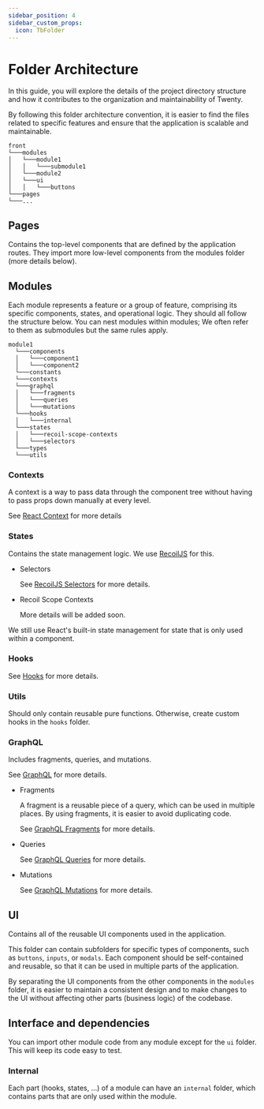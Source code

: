 ```yaml
---
sidebar_position: 4
sidebar_custom_props:
  icon: TbFolder
---
```


# Folder Architecture

In this guide, you will explore the details of the project directory structure and how it contributes to the organization and maintainability of Twenty.

By following this folder architecture convention, it is easier to find the files related to specific features and ensure that the application is scalable and maintainable.

```
front
└───modules
│   └───module1
│   │   └───submodule1
│   └───module2
│   └───ui
│   │   └───buttons
└───pages
└───...
```

## Pages

Contains the top-level components that are defined by the application routes. They import more low-level components from the modules folder (more details below).

## Modules

Each module represents a feature or a group of feature, comprising its specific components, states, and operational logic.
They should all follow the structure below. You can nest modules within modules; We often refer to them as submodules but the same rules apply.

```
module1
  └───components
  │   └───component1
  │   └───component2
  └───constants
  └───contexts
  └───graphql
  │   └───fragments
  │   └───queries
  │   └───mutations
  └───hooks
  │   └───internal
  └───states
  │   └───recoil-scope-contexts
  │   └───selectors
  └───types
  └───utils
```

### Contexts

A context is a way to pass data through the component tree without having to pass props down manually at every level.

See [React Context](https://react.dev/reference/react#context-hooks) for more details

### States

Contains the state management logic. We use [RecoilJS](https://recoiljs.org) for this.

- Selectors

  See [RecoilJS Selectors](https://recoiljs.org/docs/basic-tutorial/selectors) for more details.

- Recoil Scope Contexts

  More details will be added soon.

We still use React's built-in state management for state that is only used within a component.

### Hooks

See [Hooks](https://react.dev/learn/reusing-logic-with-custom-hooks) for more details.

### Utils

Should only contain reusable pure functions. Otherwise, create custom hooks in the `hooks` folder.

### GraphQL

Includes fragments, queries, and mutations.

See [GraphQL](https://graphql.org/learn/) for more details.

- Fragments

  A fragment is a reusable piece of a query, which can be used in multiple places. By using fragments, it is easier to avoid duplicating code.

  See [GraphQL Fragments](https://graphql.org/learn/queries/#fragments) for more details.

- Queries

  See [GraphQL Queries](https://graphql.org/learn/queries/) for more details.

- Mutations

  See [GraphQL Mutations](https://graphql.org/learn/queries/#mutations) for more details.

## UI

Contains all of the reusable UI components used in the application.

This folder can contain subfolders for specific types of components, such as `buttons`, `inputs`, or `modals`. Each component should be self-contained and reusable, so that it can be used in multiple parts of the application.

By separating the UI components from the other components in the `modules` folder, it is easier to maintain a consistent design and to make changes to the UI without affecting other parts (business logic) of the codebase.

## Interface and dependencies

You can import other module code from any module except for the `ui` folder. This will keep its code easy to test.

### Internal

Each part (hooks, states, ...) of a module can have an `internal` folder, which contains parts that are only used within the module.
